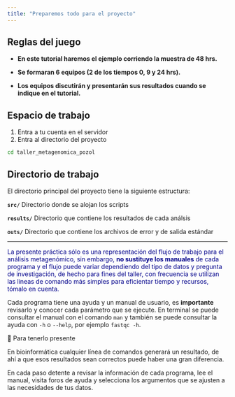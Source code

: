```yaml
---
title: "Preparemos todo para el proyecto"
---
```


::: callout-tip
## Reglas del juego

-   **En este tutorial haremos el ejemplo corriendo la muestra de 48 hrs.**

-   **Se formaran 6 equipos (2 de los tiempos 0, 9 y 24 hrs).**

-   **Los equipos discutirán y presentarán sus resultados cuando se indique en el tutorial.**
:::

## Espacio de trabajo

1.  Entra a tu cuenta en el servidor
2.  Entra al directorio del proyecto

``` bash
cd taller_metagenomica_pozol
```

::: callout-tip
## Directorio de trabajo

El directorio principal del proyecto tiene la siguiente estructura:

**`src/`** Directorio donde se alojan los scripts

**`results/`** Directorio que contiene los resultados de cada análsis

**`outs/`** Directorio que contiene los archivos de error y de salida estándar
:::

------------------------------------------------------------------------

<p align="justify">

<FONT COLOR="darkblue">La presente práctica sólo es una representación del flujo de trabajo para el análisis metagenómico, sin embargo, **no sustituye los manuales** de cada programa y el flujo puede variar dependiendo del tipo de datos y pregunta de investigación, de hecho para fines del taller, con frecuencia se utilizan las lineas de comando más simples para eficientar tiempo y recursos, tómalo en cuenta.</FONT>

</p>

Cada programa tiene una ayuda y un manual de usuario, es **importante** revisarlo y conocer cada parámetro que se ejecute. En terminal se puede consultar el manual con el comando `man` y también se puede consultar la ayuda con `-h` o `--help`, por ejemplo `fastqc -h`.

::: callout-important
🧠 Para tenerlo presente

En bioinformática cualquier línea de comandos generará un resultado, de ahí a que esos resultados sean correctos puede haber una gran diferencia.

En cada paso detente a revisar la información de cada programa, lee el manual, visita foros de ayuda y selecciona los argumentos que se ajusten a las necesidades de tus datos.
:::
